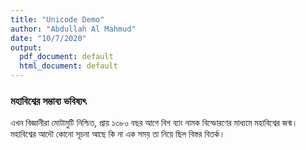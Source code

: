 ```yaml
---
title: "Unicode Demo"
author: "Abdullah Al Mahmud"
date: "10/7/2020"
output:
  pdf_document: default
  html_document: default
---
```


### মহাবিশ্বের সম্ভাব্য ভবিষ্যৎ 

এখন বিজ্ঞানীরা মোটামুটি নিশ্চিত, প্রায় ১৩৮০ বছর আগে বিগ ব্যাং নামক বিস্ফোরণের মাধ্যমে মহাবিশ্বের জন্ম। মহাবিশ্বের আদৌ কোনো সূচনা আছে কি না এক সময় তা নিয়ে ছিল বিস্তর বিতর্ক।  